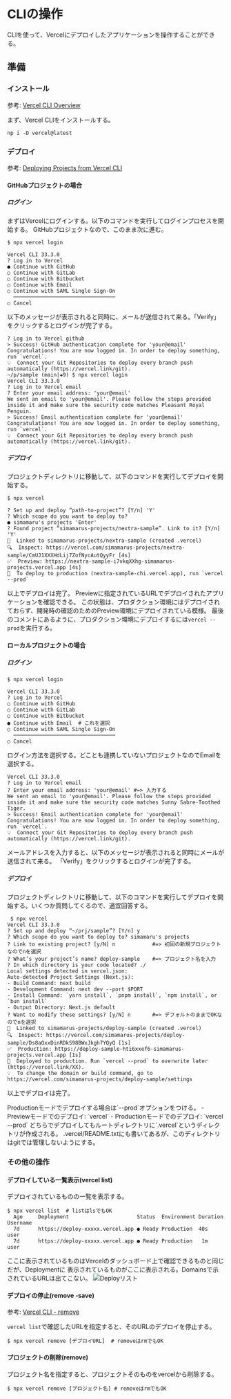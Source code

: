
# CLIの操作

CLIを使って、Vercelにデプロイしたアプリケーションを操作することができる。

## 準備
### インストール
参考: [Vercel CLI Overview](https://vercel.com/docs/cli)

まず、Vercel CLIをインストールする。
```shell
np i -D vercel@latest
```

### デプロイ
参考: [Deploying Projects from Vercel CLI](https://vercel.com/docs/cli/deploying-from-cli)

#### GitHubプロジェクトの場合
##### ログイン
まずはVercelにログインする。以下のコマンドを実行してログインプロセスを開始する。
GitHubプロジェクトなので、このまま次に進む。

```shell
$ npx vercel login

Vercel CLI 33.3.0
? Log in to Vercel
● Continue with GitHub
○ Continue with GitLab
○ Continue with Bitbucket
○ Continue with Email
○ Continue with SAML Single Sign-On
  ─────────────────────────────────
○ Cancel
```

以下のメッセージが表示されると同時に、メールが送信されて来る。「Verify」をクリックするとログインが完了する。

```shell
? Log in to Vercel github
> Success! GitHub authentication complete for 'your@email'
Congratulations! You are now logged in. In order to deploy something, run `vercel`.
💡  Connect your Git Repositories to deploy every branch push automatically (https://vercel.link/git).
~/p/sample (main|✚9) $ npx vercel login
Vercel CLI 33.3.0
? Log in to Vercel email
? Enter your email address: 'your@email'
We sent an email to 'your@email'. Please follow the steps provided inside it and make sure the security code matches Pleasant Royal Penguin.
> Success! Email authentication complete for 'your@email'
Congratulations! You are now logged in. In order to deploy something, run `vercel`.
💡  Connect your Git Repositories to deploy every branch push automatically (https://vercel.link/git).
```

##### デプロイ
プロジェクトディレクトリに移動して、以下のコマンドを実行してデプロイを開始する。
```shell
$ npx vercel

? Set up and deploy “path-to-project”? [Y/n] 'Y'
? Which scope do you want to deploy to?
● simamaru's projects 'Enter'
? Found project “simamarus-projects/nextra-sample”. Link to it? [Y/n] 'Y'
🔗  Linked to simamarus-projects/nextra-sample (created .vercel)
🔍  Inspect: https://vercel.com/simamarus-projects/nextra-sample/CmUJ1XXXHdLij7ZofNycAutQyyFr [4s]
✅  Preview: https://nextra-sample-i7vkqXXhg-simamarus-projects.vercel.app [4s]
📝  To deploy to production (nextra-sample-chi.vercel.app), run `vercel --prod`
```

以上でデプロイは完了。
Previewに指定されているURLでデプロイされたアプリケーションを確認できる。
この状態は、プロダクション環境にはデプロイされておらず、開発時の確認のためのPreview環境にデプロイされている模様。
最後のコメントにあるように、プロダクション環境にデプロイするには`vercel --prod`を実行する。

#### ローカルプロジェクトの場合
##### ログイン
```shell
$ npx vercel login

Vercel CLI 33.3.0
? Log in to Vercel
○ Continue with GitHub
○ Continue with GitLab
○ Continue with Bitbucket
● Continue with Email  # これを選択
○ Continue with SAML Single Sign-On
  ─────────────────────────────────
○ Cancel
```

ログイン方法を選択する。どことも連携していないプロジェクトなのでEmailを選択する。

```shell
Vercel CLI 33.3.0
? Log in to Vercel email
? Enter your email address: 'your@email' #=> 入力する
We sent an email to 'your@email'. Please follow the steps provided inside it and make sure the security code matches Sunny Sabre-Toothed Tiger.
> Success! Email authentication complete for 'your@email'
Congratulations! You are now logged in. In order to deploy something, run `vercel`.
💡  Connect your Git Repositories to deploy every branch push automatically (https://vercel.link/git).
```

メールアドレスを入力すると、以下のメッセージが表示されると同時にメールが送信されて来る。
「Verify」をクリックするとログインが完了する。

##### デプロイ
プロジェクトディレクトリに移動して、以下のコマンドを実行してデプロイを開始する。いくつか質問してくるので、適宜回答する。

```shell
 $ npx vercel
Vercel CLI 33.3.0
? Set up and deploy “~/prj/sample”? [Y/n] y
? Which scope do you want to deploy to? simamaru's projects
? Link to existing project? [y/N] n            #=> 初回の新規プロジェクトなのでnを選択
? What’s your project’s name? deploy-sample    #=> プロジェクト名を入力
? In which directory is your code located? ./
Local settings detected in vercel.json:
Auto-detected Project Settings (Next.js):
- Build Command: next build
- Development Command: next dev --port $PORT
- Install Command: `yarn install`, `pnpm install`, `npm install`, or `bun install`
- Output Directory: Next.js default
? Want to modify these settings? [y/N] n       #=> デフォルトのままでOKなのでnを選択
🔗  Linked to simamarus-projects/deploy-sample (created .vercel)
🔍  Inspect: https://vercel.com/simamarus-projects/deploy-sample/Ds8aQxxDinRDkS98BWxJkgh7YQyQ [1s]
✅  Production: https://deploy-sample-hti6xxef6-simamarus-projects.vercel.app [1s]
📝  Deployed to production. Run `vercel --prod` to overwrite later (https://vercel.link/XX).
💡  To change the domain or build command, go to https://vercel.com/simamarus-projects/deploy-sample/settings
```

以上でデプロイは完了。

<Notis>
  Productionモードでデプロイする場合は`--prod`オプションをつける。
  - Previewモードでのデプロイ: `vercel`
  - Productionモードでのデプロイ: `vercel --prod`
</Notis>

<Notis type="caution">
  どちらでデプロイしてもルートディレクトリに`.vercel`というディレクトリが作成される。
  .vercel/README.txtにも書いてあるが、このディレクトリはgitでは管理しないようにする。
</Notis>

### その他の操作
#### デプロイしている一覧表示(vercel list)
デプロイされているものの一覧を表示する。
```shell
$ npx vercel list  # listはlsでもOK
  Age     Deployment                      Status  Environment Duration Username
  7d      https://deploy-xxxxx.vercel.app ● Ready Production  40s      user
  7d      https://deploy-xxxxx.vercel.app ● Ready Production   1m      user
```
ここに表示されているものはVercelのダッシュボード上で確認できるものと同じだが、Deploymentに
表示されているものがここに表示される。Domainsで示されているURLは出てこない。
![Deployリスト](./assets/deploy-list.png)

#### デプロイの停止(remove -save)
参考: [Vercel CLI - remove](https://vercel.com/docs/cli/remove)

`vercel list`で確認したURLを指定すると、そのURLのデプロイを停止する。
```shell
$ npx vercel remove [デプロイURL]  # removeはrmでもOK
```

#### プロジェクトの削除(remove)
プロジェクト名を指定すると、プロジェクトそのものをvercelから削除する。
```shell
$ npx vercel remove [プロジェクト名] # removeはrmでもOK
```
